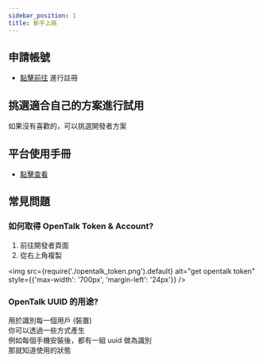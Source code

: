 ```yaml
---
sidebar_position: 1
title: 新手上路
---
```


## 申請帳號
- [點擊前往](http://opentalk.ap-mic.com/n/login/new) 進行註冊

## 挑選適合自己的方案進行試用
如果沒有喜歡的，可以挑選開發者方案

## 平台使用手冊
- [點擊查看](https://pse.is/4n4btk)

## 常見問題
### 如何取得 OpenTalk Token & Account?
1. 前往開發者頁面
2. 從右上角複製

<img
  src={require('./opentalk_token.png').default}
  alt="get opentalk token"
  style={{'max-width': '700px', 'margin-left': '24px'}} 
/>

### OpenTalk UUID 的用途?
用於識別每一個用戶 (裝置)  
你可以透過一些方式產生  
例如每個手機安裝後，都有一組 uuid 做為識別  
那就知道使用的狀態